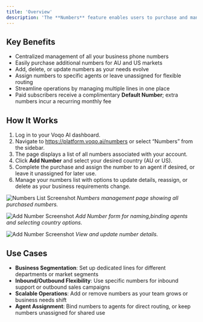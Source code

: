 ```yaml
---
title: 'Overview'
description: 'The **Numbers** feature enables users to purchase and manage multiple phone numbers directly within the Voqo AI platform. Users can acquire additional numbers from our downstream suppliers (currently available for Australia and the United States), assign them to agents, and tailor their telephony setup to fit diverse business needs.'
---
```


## Key Benefits

- Centralized management of all your business phone numbers
- Easily purchase additional numbers for AU and US markets
- Add, delete, or update numbers as your needs evolve
- Assign numbers to specific agents or leave unassigned for flexible routing
- Streamline operations by managing multiple lines in one place
- Paid subscribers receive a complimentary **Default Number**; extra numbers incur a recurring monthly fee

## How It Works

1. Log in to your Voqo AI dashboard.
2. Navigate to https://platform.voqo.ai/numbers or select “Numbers” from the sidebar.
3. The page displays a list of all numbers associated with your account.
4. Click **Add Number** and select your desired country (AU or US).
5. Complete the purchase and assign the number to an agent if desired, or leave it unassigned for later use.
6. Manage your numbers list with options to update details, reassign, or delete as your business requirements change.

![Numbers List Screenshot](./images/numbers/number1.png)
*Numbers management page showing all purchased numbers.*

![Add Number Screenshot](./images/numbers/number2.png)
*Add Number form for naming,binding agents and selecting country options.*

![Add Number Screenshot](./images/numbers/number3.png)
*View and update number details.*

## Use Cases

- **Business Segmentation**: Set up dedicated lines for different departments or market segments
- **Inbound/Outbound Flexibility**: Use specific numbers for inbound support or outbound sales campaigns
- **Scalable Operations**: Add or remove numbers as your team grows or business needs shift
- **Agent Assignment**: Bind numbers to agents for direct routing, or keep numbers unassigned for shared use